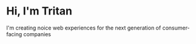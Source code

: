# Hi, I'm Tritan

I'm creating noice web experiences for the next generation of consumer-facing companies
